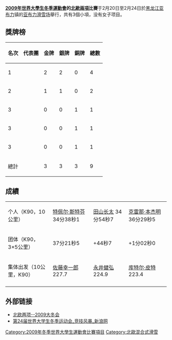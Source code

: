 '''[[2009年世界大學生冬季運動會|2009年世界大學生冬季運動會]]的[[北歐兩項|北歐兩項]]比賽'''于2月20日至2月24日於[[黑龙江|黑龙江]][[亚布力|亚布力]]镇的[[亚布力滑雪场|亚布力滑雪场]]舉行，共有3個小項，没有女子项目。

== 獎牌榜 ==
{| class="wikitable" 
|- 
!名次!!代表團!!金牌!!銀牌!!銅牌!!總數
|-
|1||{{JPN}}||2||2||0||4
|-
|2||{{GER}}||1||1||0||2
|-
|3||{{AUT}}||0||0||1||1
|-
|3||{{RUS}}||0||0||1||1
|-
|3||{{CZE}}||0||0||1||1
|-
!colspan=2|總計||3||3||3||9
|}

== 成績 ==
{| {{MedalistTable|type=項目|columns=1|style=font-size:small;}}
|-
|个人（K90，10公里）
| {{flagicon|GER}} [[特佩尔·斯特芬|特佩尔·斯特芬]] 34分38秒1
| {{flagicon|Japan}} [[田山长太|田山长太]] 34分54秒7
| {{flagicon|AUT}} [[克雷那·本杰明|克雷那·本杰明]] 36分29秒5
|-
|团体（K90，3×5公里）
| {{JPN}} 37分21秒5
| {{GER}} +44秒7
| {{RUS}} +1分02秒0
|-
|集体出发（10公里，K90） 
| {{flagicon|Japan}} [[佐藤幸一郎|佐藤幸一郎]] 227.7
| {{flagicon|Japan}} [[永井健弘|永井健弘]] 224.9
| {{flagicon|CZE}} [[库特尔·皮特|库特尔·皮特]] 223.4
|-
|}


== 外部链接 ==
*[https://archive.is/20090401152347/http://www.harbin2009.org/system/2008/10/20/000084582.shtml 北欧两项--2009大冬会]
*[http://sports.sina.com.cn/z/harbin09/ 第24届世界大学生冬季运动会_竞技风暴_新浪网]{{Wayback|url=http://sports.sina.com.cn/z/harbin09/ |date=20160422040441 }}

{{2009年冬季世界大學生運動會}}

[[Category:2009年冬季世界大學生運動會比賽項目|Category:2009年冬季世界大學生運動會比賽項目]]
[[Category:北歐混合式滑雪|Category:北歐混合式滑雪]]